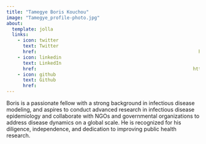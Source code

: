 ```yaml
---
title: "Tamegye Boris Kouchou"
image: "Tamegye_profile-photo.jpg"
about:
  template: jolla
  links:
    - icon: twitter
      text: Twitter
      href:                                                           https://twitter.com
    - icon: linkedin
      text: LinkedIn
      href:                                                         https://twitter.com
    - icon: github
      text: Github
      href:                                                            https://github.com  
---
```


Boris is a passionate fellow with a strong background in infectious disease modeling, and aspires to conduct advanced research in infectious disease epidemiology and collaborate with NGOs and governmental organizations to address disease dynamics on a global scale. He is recognized for his diligence, independence, and dedication to improving public health research.
